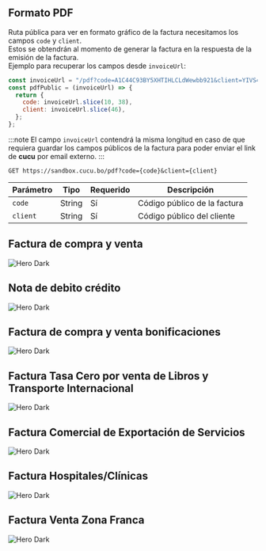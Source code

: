 ## Formato PDF

Ruta pública para ver en formato gráfico de la factura necesitamos los campos `code` y `client`.  
Estos se obtendrán al momento de generar la factura en la respuesta de la emisión de la factura.  
Ejemplo para recuperar los campos desde `invoiceUrl`:

```js
const invoiceUrl = "/pdf?code=A1C44C93BY5XHTIHLCLdWewbb921&client=YIVS45VXD60F505GRB2A";
const pdfPublic = (invoiceUrl) => {
  return {
    code: invoiceUrl.slice(10, 38),
    client: invoiceUrl.slice(46),
  };
};
```

:::note
El campo `invoiceUrl` contendrá la misma longitud en caso de que requiera guardar los campos públicos de la factura para poder enviar el link de **cucu** por email externo.
:::

```http
GET https://sandbox.cucu.bo/pdf?code={code}&client={client}
```

| Parámetro | Tipo   | Requerido | Descripción                    |
|-----------|--------|-----------|--------------------------------|
| `code`    | String | Sí        | Código público de la factura   |
| `client`  | String | Sí        | Código público del cliente     |

## Factura de compra y venta

<img
    className="hidden dark:block w-[600px] h-auto border border-gray-200"
    src="/images/compra-venta.png"
    alt="Hero Dark"
/>

## Nota de debito crédito

<img
    className="hidden dark:block w-[600px] h-auto border border-gray-200"
    src="/images/nota-debito.png"
    alt="Hero Dark"
/>
## Factura de compra y venta bonificaciones

<img
    className="hidden dark:block w-[600px] h-auto border border-gray-200"
    src="/images/bonificaciones.png"
    alt="Hero Dark"
/>
## Factura Tasa Cero por venta de Libros y Transporte Internacional

<img
    className="hidden dark:block w-[600px] h-auto border border-gray-200"
    src="/images/rate.png"
    alt="Hero Dark"
/>
## Factura Comercial de Exportación de Servicios

<img
    className="hidden dark:block w-[600px] h-auto border border-gray-200"
    src="/images/export.png"
    alt="Hero Dark"
/>
## Factura Hospitales/Clínicas

<img
    className="hidden dark:block w-[600px] h-auto border border-gray-200"
    src="/images/hospital.png"
    alt="Hero Dark"
/>

## Factura Venta Zona Franca

<img
    className="hidden dark:block w-[600px] h-auto border border-gray-200"
    src="/images/free-zone.png"
    alt="Hero Dark"
/>

